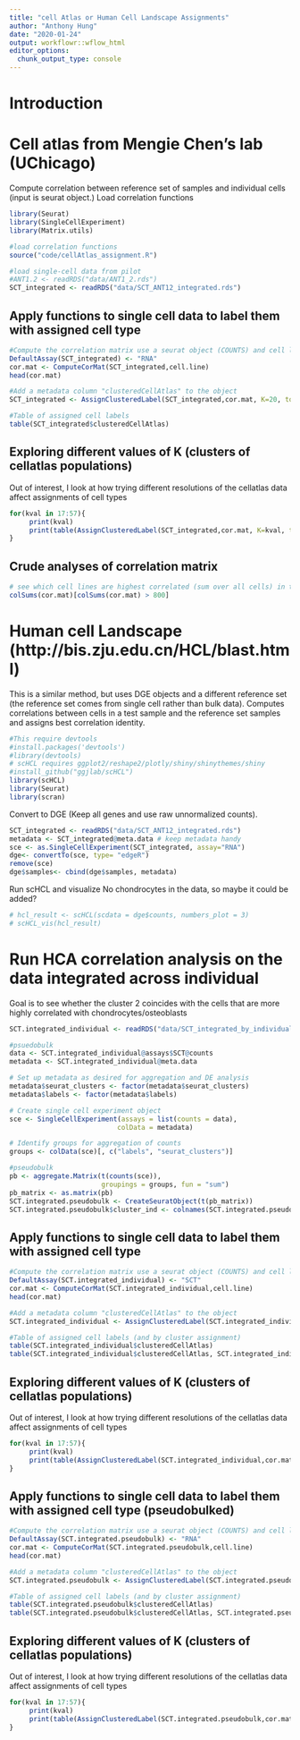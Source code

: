 ```yaml
---
title: "cell Atlas or Human Cell Landscape Assignments"
author: "Anthony Hung"
date: "2020-01-24"
output: workflowr::wflow_html
editor_options:
  chunk_output_type: console
---
```


# Introduction

# Cell atlas from Mengie Chen's lab (UChicago)
Compute correlation between reference set of samples and individual cells (input is seurat object.)
Load correlation functions

```r
library(Seurat)
library(SingleCellExperiment)
library(Matrix.utils)

#load correlation functions
source("code/cellAtlas_assignment.R")

#load single-cell data from pilot
#ANT1.2 <- readRDS("data/ANT1_2.rds")
SCT_integrated <- readRDS("data/SCT_ANT12_integrated.rds")
```

## Apply functions to single cell data to label them with assigned cell type

```r
#Compute the correlation matrix use a seurat object (COUNTS) and cell line matrix as input
DefaultAssay(SCT_integrated) <- "RNA"
cor.mat <- ComputeCorMat(SCT_integrated,cell.line)
head(cor.mat)

#Add a metadata column "clusteredCellAtlas" to the object
SCT_integrated <- AssignClusteredLabel(SCT_integrated,cor.mat, K=20, topCorrelation=5)

#Table of assigned cell labels
table(SCT_integrated$clusteredCellAtlas)
```

## Exploring different values of K (clusters of cellatlas populations)

Out of interest, I look at how trying different resolutions of the cellatlas data affect assignments of cell types

```r
for(kval in 17:57){
     print(kval)
     print(table(AssignClusteredLabel(SCT_integrated,cor.mat, K=kval, topCorrelation=5)$clusteredCellAtlas))
}

```


## Crude analyses of correlation matrix

```r
# see which cell lines are highest correlated (sum over all cells) in the data with the summed values
colSums(cor.mat)[colSums(cor.mat) > 800]

```

# Human cell Landscape (http://bis.zju.edu.cn/HCL/blast.html)

This is a similar method, but uses DGE objects and a different reference set (the reference set comes from single cell rather than bulk data). Computes correlations between cells in a test sample and the reference set samples and assigns best correlation identity.

```r
#This require devtools  
#install.packages('devtools')
#library(devtools)
# scHCL requires ggplot2/reshape2/plotly/shiny/shinythemes/shiny
#install_github("ggjlab/scHCL")
library(scHCL)
library(Seurat)
library(scran)
```

Convert to DGE (Keep all genes and use raw unnormalized counts).

```r
SCT_integrated <- readRDS("data/SCT_ANT12_integrated.rds")
metadata <- SCT_integrated@meta.data # keep metadata handy
sce <- as.SingleCellExperiment(SCT_integrated, assay="RNA")
dge<- convertTo(sce, type= "edgeR")
remove(sce)
dge$samples<- cbind(dge$samples, metadata)
```

Run scHCL and visualize
No chondrocytes in the data, so maybe it could be added?

```r
# hcl_result <- scHCL(scdata = dge$counts, numbers_plot = 3)
# scHCL_vis(hcl_result)
```






# Run HCA correlation analysis on the data integrated across individual
Goal is to see whether the cluster 2 coincides with the cells that are more highly correlated with chondrocytes/osteoblasts

```r
SCT.integrated_individual <- readRDS("data/SCT_integrated_by_individual.rds")

#psuedobulk
data <- SCT.integrated_individual@assays$SCT@counts
metadata <- SCT.integrated_individual@meta.data

# Set up metadata as desired for aggregation and DE analysis
metadata$seurat_clusters <- factor(metadata$seurat_clusters)
metadata$labels <- factor(metadata$labels)

# Create single cell experiment object
sce <- SingleCellExperiment(assays = list(counts = data), 
                           colData = metadata)

# Identify groups for aggregation of counts
groups <- colData(sce)[, c("labels", "seurat_clusters")]

#pseudobulk
pb <- aggregate.Matrix(t(counts(sce)), 
                       groupings = groups, fun = "sum") 
pb_matrix <- as.matrix(pb)
SCT.integrated.pseudobulk <- CreateSeuratObject(t(pb_matrix))
SCT.integrated.pseudobulk$cluster_ind <- colnames(SCT.integrated.pseudobulk@assays$RNA@counts)
```

## Apply functions to single cell data to label them with assigned cell type

```r
#Compute the correlation matrix use a seurat object (COUNTS) and cell line matrix as input
DefaultAssay(SCT.integrated_individual) <- "SCT"
cor.mat <- ComputeCorMat(SCT.integrated_individual,cell.line)
head(cor.mat)

#Add a metadata column "clusteredCellAtlas" to the object
SCT.integrated_individual <- AssignClusteredLabel(SCT.integrated_individual,cor.mat, K=20, topCorrelation=5)

#Table of assigned cell labels (and by cluster assignment)
table(SCT.integrated_individual$clusteredCellAtlas)
table(SCT.integrated_individual$clusteredCellAtlas, SCT.integrated_individual$seurat_clusters)
```

## Exploring different values of K (clusters of cellatlas populations)

Out of interest, I look at how trying different resolutions of the cellatlas data affect assignments of cell types

```r
for(kval in 17:57){
     print(kval)
     print(table(AssignClusteredLabel(SCT.integrated_individual,cor.mat, K=kval, topCorrelation=5)$clusteredCellAtlas, SCT.integrated_individual$seurat_clusters))
}
```



## Apply functions to single cell data to label them with assigned cell type (pseudobulked)

```r
#Compute the correlation matrix use a seurat object (COUNTS) and cell line matrix as input
DefaultAssay(SCT.integrated.pseudobulk) <- "RNA"
cor.mat <- ComputeCorMat(SCT.integrated.pseudobulk,cell.line)
head(cor.mat)

#Add a metadata column "clusteredCellAtlas" to the object
SCT.integrated.pseudobulk <- AssignClusteredLabel(SCT.integrated.pseudobulk,cor.mat, K=20, topCorrelation=5)

#Table of assigned cell labels (and by cluster assignment)
table(SCT.integrated.pseudobulk$clusteredCellAtlas)
table(SCT.integrated.pseudobulk$clusteredCellAtlas, SCT.integrated.pseudobulk$cluster_ind)
```

## Exploring different values of K (clusters of cellatlas populations)

Out of interest, I look at how trying different resolutions of the cellatlas data affect assignments of cell types

```r
for(kval in 17:57){
     print(kval)
     print(table(AssignClusteredLabel(SCT.integrated.pseudobulk,cor.mat, K=kval, topCorrelation=5)$clusteredCellAtlas, SCT.integrated.pseudobulk$cluster_ind))
}
```
